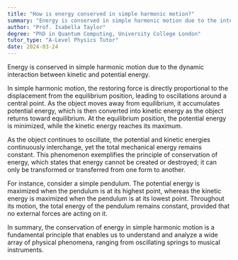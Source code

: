 ```yaml
---
title: "How is energy conserved in simple harmonic motion?"
summary: "Energy is conserved in simple harmonic motion due to the interplay between kinetic and potential energy."
author: "Prof. Isabella Taylor"
degree: "PhD in Quantum Computing, University College London"
tutor_type: "A-Level Physics Tutor"
date: 2024-03-24
---
```


Energy is conserved in simple harmonic motion due to the dynamic interaction between kinetic and potential energy.

In simple harmonic motion, the restoring force is directly proportional to the displacement from the equilibrium position, leading to oscillations around a central point. As the object moves away from equilibrium, it accumulates potential energy, which is then converted into kinetic energy as the object returns toward equilibrium. At the equilibrium position, the potential energy is minimized, while the kinetic energy reaches its maximum.

As the object continues to oscillate, the potential and kinetic energies continuously interchange, yet the total mechanical energy remains constant. This phenomenon exemplifies the principle of conservation of energy, which states that energy cannot be created or destroyed; it can only be transformed or transferred from one form to another.

For instance, consider a simple pendulum. The potential energy is maximized when the pendulum is at its highest point, whereas the kinetic energy is maximized when the pendulum is at its lowest point. Throughout its motion, the total energy of the pendulum remains constant, provided that no external forces are acting on it.

In summary, the conservation of energy in simple harmonic motion is a fundamental principle that enables us to understand and analyze a wide array of physical phenomena, ranging from oscillating springs to musical instruments.
    